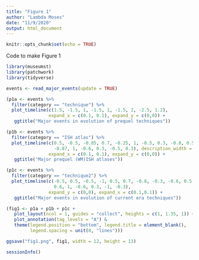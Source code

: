 ```yaml
---
title: "Figure 1"
author: "Lambda Moses"
date: "11/9/2020"
output: html_document
---
```


```r
knitr::opts_chunk$set(echo = TRUE)
```

Code to make Figure 1
```r
library(museumst)
library(patchwork)
library(tidyverse)
```

```r
events <- read_major_events(update = TRUE)
```

```r
(p1a <- events %>% 
  filter(category == "technique") %>% 
  plot_timeline(c(1.5, -1.5, 1, -1.5, 1, -1.5, 2, -2.5, 1.2),
                expand_x = c(0.1, 0.1), expand_y = c(0,0)) +
   ggtitle("Major events in evolution of prequel techniques"))
```

```r
(p1b <- events %>% 
  filter(category == "ISH atlas") %>% 
  plot_timeline(c(0.5, -0.5, -0.85, 0.7, -0.25, 1, -0.5, 0.3, -0.8, 0.5, -1, 0.7, -0.25, 0.5, 
                  -0.87, 1, -0.6, 0.3, -0.5, 0.3), description_width = 25,
                expand_x = c(0.1, 0.1), expand_y = c(0,0)) +
   ggtitle("Major prequel (WM)ISH atlases"))
```

```r
(p1c <- events %>% 
  filter(category == "technique2") %>% 
  plot_timeline(c(-0.5, 0.5, -0.5, -1, 0.5, 0.7, -0.8, -0.3, -0.6, 0.5, -0.5,
                  0.6, 1, -0.6, 0.3, -1, -0.3), 
                expand_y = c(0,0), expand_x = c(0.1,0.1)) +
   ggtitle("Major events in evolution of current era techniques"))
```

```r
(fig1 <- p1a + p1b + p1c +
   plot_layout(ncol = 1, guides = "collect", heights = c(1, 1.35, 1)) +
   plot_annotation(tag_levels = "A") &
   theme(legend.position = "bottom", legend.title = element_blank(), 
         legend.spacing = unit(0, "lines")))
```

```r
ggsave("fig1.png", fig1, width = 12, height = 13)
```

```r
sessionInfo()
```

